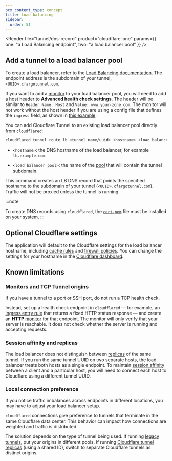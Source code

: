 ```yaml
---
pcx_content_type: concept
title: Load balancing
sidebar:
  order: 51
---
```



<Render
	file="tunnel/dns-record"
	product="cloudflare-one"
	params={{ one: "a Load Balancing endpoint", two: "a load balancer pool" }}
/>

## Add a tunnel to a load balancer pool

<Tabs> <TabItem label="Dashboard">

To create a load balancer, refer to the [Load Balancing documentation](/load-balancing/load-balancers/create-load-balancer/). The endpoint address is the subdomain of your tunnel, `<UUID>.cfargotunnel.com`.

If you want to add a [monitor](/load-balancing/monitors/) to your load balancer pool, you will need to add a host header to **Advanced health check settings**. The header will be similar to `Header Name: Host` and `Value: www.your-zone.com`. The monitor will not work without the host header if you are using a config file that defines the `ingress` field, as shown in [this example](https://github.com/cloudflare/argo-tunnel-examples/blob/adb44da43ec0aa65f7928613b762a47ae0d9b2b0/named-tunnel-k8s/cloudflared.yaml#L90).

</TabItem>

<TabItem label="cli">

You can add Cloudflare Tunnel to an existing load balancer pool directly from `cloudflared`:

```sh
cloudflared tunnel route lb <tunnel name/uuid> <hostname> <load balancer pool>
```

- `<hostname>`: the DNS hostname of the load balancer, for example `lb.example.com`.

- `<load balancer pool>`: the name of the [pool](/load-balancing/pools/create-pool/#create-a-pool) that will contain the tunnel subdomain.

This command creates an LB DNS record that points the specified hostname to the subdomain of your tunnel (`<UUID>.cfargotunnel.com`). Traffic will not be proxied unless the tunnel is running.

:::note

To create DNS records using `cloudflared`, the [`cert.pem`](/cloudflare-one/connections/connect-networks/do-more-with-tunnels/local-management/local-tunnel-terms/#certpem) file must be installed on your system.
:::

</TabItem>

</Tabs>

## Optional Cloudflare settings

The application will default to the Cloudflare settings for the load balancer hostname, including [cache rules](/cache/how-to/cache-rules/) and [firewall policies](/firewall/). You can change the settings for your hostname in the [Cloudflare dashboard](https://dash.cloudflare.com/).

## Known limitations

### Monitors and TCP Tunnel origins

If you have a tunnel to a port or SSH port, do not run a TCP health check.

Instead, set up a health check endpoint in `cloudflared` — for example, an [ingress entry rule](/cloudflare-one/connections/connect-networks/do-more-with-tunnels/local-management/configuration-file/#file-structure-for-public-hostnames) that returns a fixed HTTP status response — and create an **HTTP** [monitor](/load-balancing/monitors/) for that endpoint. The monitor will only verify that your server is reachable. It does not check whether the server is running and accepting requests.

### Session affinity and replicas

The load balancer does not distinguish between [replicas](/cloudflare-one/connections/connect-networks/configure-tunnels/tunnel-availability/) of the same tunnel. If you run the same tunnel UUID on two separate hosts, the load balancer treats both hosts as a single endpoint. To maintain [session affinity](/load-balancing/understand-basics/session-affinity/) between a client and a particular host, you will need to connect each host to Cloudflare using a different tunnel UUID.

### Local connection preference

If you notice traffic imbalances across endpoints in different locations, you may have to adjust your load balancer setup.

`cloudflared` connections give preference to tunnels that terminate in the same Cloudflare data center. This behavior can impact how connections are weighted and traffic is distributed.

The solution depends on the type of tunnel being used. If running [legacy tunnels](/cloudflare-one/connections/connect-networks/do-more-with-tunnels/migrate-legacy-tunnels/), put your origins in different pools. If running [Cloudflare tunnel replicas](/cloudflare-one/connections/connect-networks/configure-tunnels/tunnel-availability/) (using a shared ID), switch to separate Cloudflare tunnels as distinct origins.
